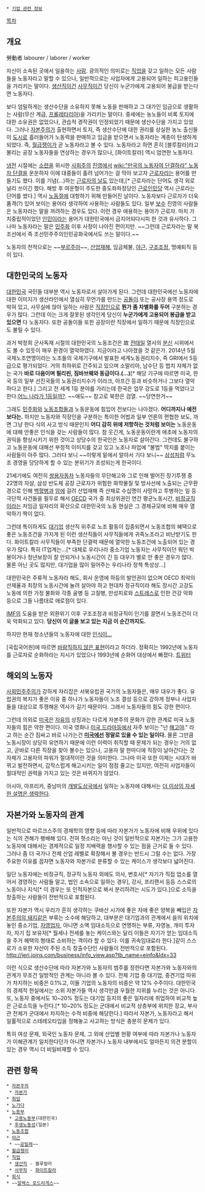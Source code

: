  * [[기업 관련 정보]]

[[목차]]
== 개요 ==
勞動者
labourer / laborer / worker

자신이 소속된 곳에서 일을하는 [[사람]]. 광의적인 의미로는 [[직업]]을 갖고 일하는 모든 사람들을 노동자라고 말할 수 있으나, 일반적으로는 사업자에게 고용되어 일하는 피고용인들을 가리키는 말이다. [[생산직]]이건 [[사무직]]이건 당신이 누군가에게 고용되어 봉급을 받는다면 노동자다.

보다 엄밀하게는 생산수단을 소유하지 못해 노동을 판매하고 그 대가인 임금으로 생활하는 사람(무산 계급, [[프롤레타리아]])을 가리키는 말이다. 중세에는 농노들이 비록 토지에 대한 소유권은 없었으나, 관습적 경작권이 인정되었기 때문에 생산수단을 가지고 있었다. 그러나 [[자본주의]]가 출현하면서 토지, 즉 생산수단에 대한 권리를 상실한 농노 출신들이 [[도시]]로 흘러들어가 노동력을 판매하고 임금을 받으면서 노동자라는 계층이 탄생하게 되었다. 즉, [[월급쟁이]]가 곧 노동자라고 볼 수 있다. 노동자라고 하면 흔히 [블루칼라]라고 불리는 공장 노동자들을 연상하는 경우가 많으나, [화이트칼라] 역시 엄연한 노동자다.  

[[냉전]] 시절에는 [[소련]]을 위시한 [[사회주의]] [[진영]]에서 [[wiki:"만국의 노동자여 단결하라" 노동자 단결]]을 운운하자 이에 대중들이 홀려 넘어가는 걸 막아 보고자 [[근로자]]라는 용어를 만들기도 했다. 이를 기념(...)하는 [[근로자의 날]]도 있는데,[* 근로자라는 단어도 생각 외로 널리 쓰이긴 했다. 해방 후 여운형이 주도한 중도좌파정당인 [[근로인민당]] 역시 근로라는 단어를 썼다.] 역시 [[노동절]]에 대항하기 위해 만들어진 날이다. 노동자보다 근로자가 더욱 품격(?) 있어 보이는 용어라 생각하여 사용하는 사람들도 있다. 일부 [[보수]] 진영의 사람들은 노동자라는 말을 꺼려하는 경우도 있다. 이런 경우 애용하는 용어가 근로자. 마치 가치중립적이었던 [[인민]]이라는 용어가 대한민국에서 금지어되다시피 한 것과 유사하다. 그나마 노동자라는 말은 [[민주화]] 이후 사정이 나아진 편이지만. ~~그런데 근로자라는 말 북조선에서 즉 조선민주주의인민공화국에서도 쓰는 말이다.~~

노동자의 천적으로는 ~~[[부르주아]]~~, [[산업재해]], 임금체불, [[야근]], [[구조조정]], 명예퇴직 등이 있다.

== 대한민국의 노동자 ==
[[대한민국]] 국민들 대부분 역시 노동자로서 살아가게 된다. 그런데 대한민국에선 노동자에 대한 이미지가 생산라인에서 열심히 무언가를 만드는 [[공돌이]] 또는 공사장 용역 정도로 박혀 있고, 사무실에 앉아 일하는 사람은 [[직장인]]으로 '''뭔가 좀 차별화를 두어''' 구분하는 경우가 많다. 그런데 이는 크게 잘못된 생각인게 당신이 '''누군가에게 고용되어 봉급을 받고 있으면''' 다 노동자다. 또한 공돌이들 또한 공장이란 직장에서 일하기 때문에 직장인으로도 불릴 수 있다.

과거 박정희 군사독재 시절의 대한민국의 노동조건은 故 [[전태일]] 열사의 [[분신]] 시위에서도 볼 수 있듯이 매우 환경이 열악하였다. 지금이라고 나아졌을 것 같은가. 2014년 5월 국제노조연맹이라는 노조들의 국제기구에서 발표한 세계노동권리지수, 즉 GRI에서 5등급으로 평가되었다. 거의 최하위로 간주되고 있으며 소말리아, 남수단 등 법치 자체가 없는 국가 '''바로 다음이며 필리핀, 짐바브웨와 동급이다.(...)'''[* 해당 기구에 따르면 미국, 한국 등의 일부 선진국들의 노동권리지수가 이라크, 아프간 등과 비슷하거나 그보다 열악하다고 한다.] 그리고 전 세계 1등 분야를 가리는데 한국은 업무 강도로 1등을 먹었다고 한다.[http://www.vingle.net/posts/311046 어느 나라가 1등일까?]. ~~애도~~ 참고로 북한은 검열. ~~당연한거~~

그래도 [[민주화]]와 [[노동조합]]들과 노동운동에 힘입어 전보다는 나아졌다. '''어디까지나 예전보다는.''' 하지만 노동자와 직장인을 구분하는 특이한 어법과 일부 언론의 편협한 보도, 까면 그냥 한다 식의 사고 방식 때문인지 '''어디 감히 위에 저항하는 것처럼 보이는''' 노동운동에 대해 안좋은 인식을 갖는 사람들이 많다. 참 웃긴게, 노동운동이란게 애초에 노동자의 권익을 향상시키기 위한 것이고 상당수의 한국인은 노동자로 살아간다. 그런데도 불구하고 노동운동에 대해선 부정적 이미지를 갖고 있고 노조나 파업에 "불법" 딱지를 붙이는 사람들이 아주 많다. 그러다 보니 ~~이렇게 밑에서 알아서 기다 보니~~ [[삼성]]처럼 무노조 경영을 당당하게 할 수 있는 분위기가 조성되는게 한국이다.

21세기에도 여전히 [[쌍용자동차]] 노동자들의 무단해고와 그로 인해 벌어진 장기투쟁 중 22명의 자살, 삼성 반도체 공장 근로자가 위험한 화학물질 및 방사선에 노출되는 근무환경으로 인해 [[백혈병]]과 [[암]]에 걸려 산업재해 즉 산재로 수십명이 사망하고 투병하는 일 등 극단적 사건들을 필두로 해서 [[OECD]] 국가 중 최상위권인 연간 평균노동시간, [[비정규직]]이라는 저임금 일자리의 확산으로 대한민국의 노동 현실은 그 경제규모에 비해 매우 열악하기 짝이 없다.

그런데 특이하게도 [[대기업]] 생산직 위주로 노조 활동이 집중되면서 노동조합의 혜택으로 좋은 노동조건을 가지게 된 이런 생산직들이 사무직들에게 귀족노조라고 비난받기도 한다. 화이트칼라 사무직들이 부족한 단결력 때문에 열악한 노동조건에 노출되어 있는 경우가 많다. 특히 IT업계는...[* 대체로 우리나라 중소기업 노동자는 사무직이던 뭐던 박봉이거나 정년보장이 잘 안되거나 노동시간이 긴 등 대우가 별로 안 좋은 경우가 많다. 물론 아닌 곳도 많지만, 대기업을 많이 밀어주는 우리나라 정책 특성상...] 

대한민국은 주류적 노동자라 해도, 회사 운영에 하등의 발언권이 없으며 OECD 최악의 산재율과 최장의 노동시간에 눌려 살아야 하고 현대차 정규직이라 해도 장시간 고강도 노동에 의한 가정 불화와 각종 골병 등 고질병, 만성피로와 [[스트레스]]로 인한 건강 악화 등으로 그들 나름대로 애로점이 있다.

[[IMF]]의 도움을 받은 외환위기 이후 구조조정과 비정규직이 인기를 끌면서 노동조건이 더욱 악화되고 있다. '''당신이 이 글을 보고 있는 지금 이 순간까지도.''' 

하지만 현재 청소년들의 노동자에 대한 [http://media.daum.net/society/welfare/newsview?newsid=20131014060208743 인식이...]

[국립국어원]에 따르면 [https://twitter.com/urimal365/status/461386413326364673 바람직하지 않은 표현]이라고 하더라. 정확히는 1992년에 노동자를 근로자로 순화하라는 지시가 있었으나 1993년에 순화어 대상에서 빠졌다. [https://twitter.com/urimal365/status/461433631664115715 트위터]
== 해외의 노동자 ==
[[사회민주주의]]가 강하게 자리잡은 서북유럽권 국가의 노동자들은, 매우 대우가 좋다. 유럽권의 복지가 좋은 이유 중 하나가 노동자들이 노조 결성 등으로 강하게 정부나 사업자들을 대상으로 투쟁해온 역사가 길기 때문이다. 그래서 노동자들의 힘도 강한 편이다.

그런데 의외로 [[미국]]은 [[자유]]의 상징과는 다르게 자본주의 문화가 강한 관계로 미국 노동자들의 힘은 약한 편이다. 미국 영화나 [[미국 드라마]]등에서 자주 보이는 "넌 [[해고]]야." 라고 하는 순간 짐싸고 바로 나가는건 '''[[미국]]에선 정말로 있을 수 있는 일이다.''' 물론 그만큼 노동시장이 상당히 유연하기 때문에 이런 이력이 취직할 때 문제가 되는 경우는 거의 없고, 곧바로 다른 직장을 찾아 볼수는 있으나, 고용자 말 한마디에 직장이 날아간다는 것 자체가 고용자의 파워가 절대적이란 것을 의미한다. 그나마 미국 또한 이제는 시대가 바뀌고 발전하면서, 갑작스럽게 해고시키는 일이 점점 줄고는 있지만, 여전히 사업자들이 절대적인 권력을 가지고 있는 것은 바뀌지가 않았다. 

아시아, 아프리카, 중남미의 [[개발도상국]]에서 일하는 노동자에 대해서는 [[더 이상의 자세한 설명은 생략한다]].

== 자본가와 노동자의 관계 ==
일반적으로 마르크스주의 경제학의 영향 등에 따라 자본가가 노동자에 비해 우위에 있다는 식의 견해가 팽배해 있다. 전혀 헛소리는 아닌 것이 일반적으로 자본가는 그가 고용한 노동자에 대해서는 경제적으로 일정 지배력을 행사할 수 있는 점을 근거로 들 수 있다.
그러나 좀 더 국가나 전체 산업 레벨로 확장해서 볼 경우는 반드시 그럴 수는 없다. 가장 주요한 이유를 꼽자면 노동자와 자본가로 분류할 수 있는 케이스가 생각보다 넓어진다.

일단 노동자에는 비정규직, 정규직 노동자 외에도 의사, 변호사[* 자기가 직접 업소를 열어서 경영하는 사람들 말고, 법인 소속으로 일하는 경우], 강사, 프리랜서 등등 스스로의 노동이나 지식[* 이 경우는 또 인적자본으로 봐서 분리하려는 시도가 있다.]으로 소득을 창출하는 사람들이 전반적으로 포함된다.

또한 자본가 역시 우리가 흔히 생각하는 쿠바산 시가에 좋은 차에 좋은 양복을 빼입은 [[자본주의의 돼지]]같은 부류는 소수에 해당하고, 대부분은 대기업과의 관계에서 을의 위치에 놓인 중소기업, [[자영업자]], 아니면 소액 임대소득으로 연명하는 부류, 자영농, 개미 투자자, 자기 집 보유자[* 월세나 전세를 놓는 케이스와는 달리 이들은 자기가 얻는 임대소득을 주거 혜택의 형태로 소비하는 격이라 할 수 있다. 이를 귀속임대료라 한다.]같이 스스로가 소유한 자산이 주된 소득 창출수단인 사람들이 전반적으로 포함된다. http://jeri.joins.com/business/info_view.asp?tb_name=einfo&Idx=33 

이런 식으로 생산수단에 따라 자본가와 노동자의 범주를 정한다면 자본가와 노동자와의 관계가 무조건 일방적인 관계는 아니라 볼 수 있다. 전체 기업 중 대기업, 중견기업 따위가 차지하는 비중은 0.1%고, 이들 기업의 노동자의 비중은 약 12% 수주이다. 대한민국의 경제적 현실에서는 소위 자본가들 역시 생각만큼 우월한 지위를 누리는 것은 아니다. 또, 노동자 중에서도 10~20% 정도는 대기업 등지의 좋은 일자리에 취업하여 비교적 높은 근로소득을 누린다.[* 10~20% 정도는 군대에서 비교적 상층부에 위치한 장교, 부사관 전체가 군대에서 차지하는 수적 비중에 해당한다.] 따라서 자본가, 노동자라고 해서 일률적으로 스테레오타입을 정해놓고 사고하는 방식은 충분히 문제가 있다. 

특히 여성 문제, 외국인 노동자 문제, 그 외에 산업별 현황 여부에 따라 자본가나 노동자가 이해관계가 일치한다던가 아니면 자본가나 노동자 내부에서도 얼마든지 의견 분할이 있는 경우 역시 더 비일비재할 수 있다.


== 관련 항목 ==
 * [[자본주의]]
  * [[자본가]]
 * [[취업]]
 * [[노가다]]
 * [[노동부]]
  * [[고용노동부]](대한민국)
  * [[후생노동성]](일본)
 * [[노동조합]]
 * [[야근]]
  * ~~[[공밀레]]~~
 * [[월급쟁이]]
 * [[직업]]
  * [[생산직]] - 블루칼라
  * [[사무직]] - [[화이트칼라]]
 * [[회식]]
 * ~~[[알렉스 로드리게스]]~~
